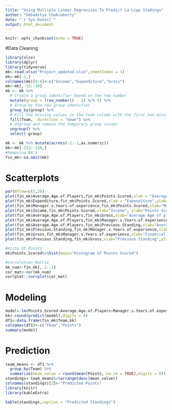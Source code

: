 ```yaml
---
title: "Using Multiple Linear Regression To Predict La-Liga Stadings"
author: "Debaditya Chakraborty"
date: "`r Sys.Date()`"
output: html_document
---
```


```r
knitr::opts_chunk$set(echo = TRUE)
```

#Data Cleaning
```r
library(xlsx)
library(dplyr)
library(tidyverse)
mk<-read.xlsx("Project_updated.xlsx",sheetIndex = 1)
mk<-mk[-1,]
colnames(mk)[4:6]<-c("Income","Expenditure","Gross")
mk<-mk[,-12:-10]
mk <- mk %>%
  # Create a group identifier based on the row number
  mutate(group = (row_number() - 1) %/% 5) %>%
  # Group by the new group identifier
  group_by(group) %>%
  # Fill the missing values in the team column with the first non-missing value in each group
  fill(Team, .direction = "down") %>%
  # Ungroup and remove the temporary group column
  ungroup() %>%
  select(-group)

mk <- mk %>% mutate(across(-2:-1,as.numeric))
mk<-mk[-153:-136,]
#Removing NA's
fin_mk<-na.omit(mk)
```
# Scatterplots
```r
par(mfrow=c(2,2))
plot(fin_mk$Average.Age.of.Players,fin_mk$Points.Scored,xlab = "Average Age of players",ylab="Points Scored")
plot(fin_mk$Expenditure,fin_mk$Points.Scored,xlab = "Expenditure",ylab="Points Scored")
plot(fin_mk$Manager.s.Years.of.experience,fin_mk$Points.Scored,xlab="Managers Year of Experience", ylab="Points Scored")
plot(fin_mk$Income,fin_mk$Points.Scored,xlab="Income", ylab="Points Scored")
plot(fin_mk$Average.Age.of.Players,fin_mk$Gross,xlab="Average Age of players",ylab="Financial Situation")
plot(fin_mk$Average.Age.of.Players,fin_mk$Manager.s.Years.of.experience,xlab="Average Age of players",ylab="Managers year of Experience")
plot(fin_mk$Average.Age.of.Players,fin_mk$Previous.Standing,xlab="Average Age of players",ylab="Previous Standings")
plot(fin_mk$Previous.Standing,fin_mk$Manager.s.Years.of.experience,xlab="Previous Standing",ylab="Managers year of Experience")
plot(fin_mk$Gross,fin_mk$Manager.s.Years.of.experience,xlab="Financial Situation",ylab="Managers year of Experience")
plot(fin_mk$Previous.Standing,fin_mk$Gross,xlab="Previous Standing",ylab="Financial Situation")

#Histo Of Points
mk$Points.Scored%>%hist(main="Histogram of Points Scored")


```

```r
#Correlation Matrix
mk_num<-fin_mk[,-2:-1]
cor_mat<-cor(mk_num)
corrplot::corrplot(cor_mat)
```
# Modeling 
```r
model<-lm(Points.Scored~Average.Age.of.Players+Manager.s.Years.of.experience+Expenditure+Previous.Standing,fin_mk)
kk<-round(predict(model),digits = 0)
df1<-data.frame(fin_mk$Team,kk)
colnames(df1)<-c("Team","Points")
summary(model)
```
# Prediction
``` r
team_means <- df1 %>%
  group_by(Team) %>%
  summarize(mean_value = round(mean(Points, na.rm = TRUE),digits = 0))
standings<-team_means%>%arrange(desc(mean_value))
colnames(standings)[2]<-"Predicted Points"
library(knitr)
library(kableExtra)

kable(standings,caption = "Predicted Standings")

```